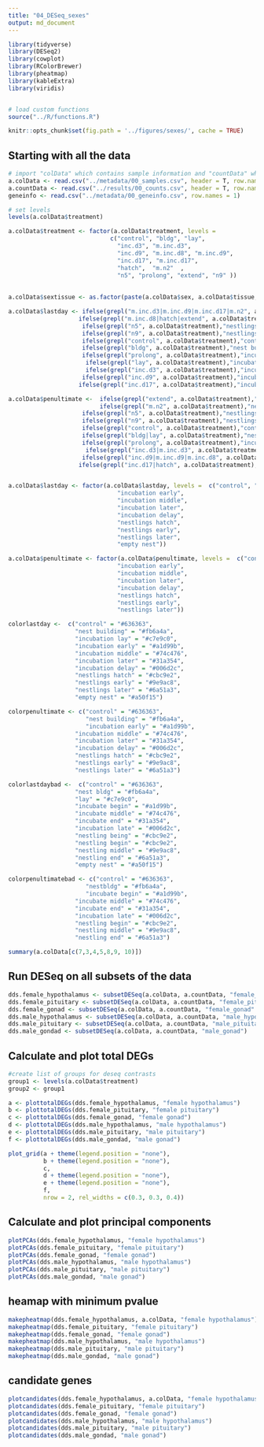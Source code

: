 ```yaml
---
title: "04_DESeq_sexes"
output: md_document
---
```


```r

library(tidyverse)
library(DESeq2)
library(cowplot)
library(RColorBrewer)
library(pheatmap)
library(kableExtra)
library(viridis)


# load custom functions  
source("../R/functions.R")   

knitr::opts_chunk$set(fig.path = '../figures/sexes/', cache = TRUE)
```

## Starting with all the data

```r
# import "colData" which contains sample information and "countData" which contains read counts
a.colData <- read.csv("../metadata/00_samples.csv", header = T, row.names = 1)
a.countData <- read.csv("../results/00_counts.csv", header = T, row.names = 1)
geneinfo <- read.csv("../metadata/00_geneinfo.csv", row.names = 1)

# set levels
levels(a.colData$treatment)

a.colData$treatment <- factor(a.colData$treatment, levels = 
                             c("control", "bldg", "lay",
                               "inc.d3", "m.inc.d3", 
                               "inc.d9", "m.inc.d8", "m.inc.d9",
                               "inc.d17", "m.inc.d17",
                               "hatch",  "m.n2"  ,
                               "n5", "prolong", "extend", "n9" ))
                               
                               
a.colData$sextissue <- as.factor(paste(a.colData$sex, a.colData$tissue, sep = "_"))

a.colData$lastday <- ifelse(grepl("m.inc.d3|m.inc.d9|m.inc.d17|m.n2", a.colData$treatment), "empty nest", 
                    ifelse(grepl("m.inc.d8|hatch|extend", a.colData$treatment),"nestlings hatch",      
                     ifelse(grepl("n5", a.colData$treatment),"nestlings early",
                     ifelse(grepl("n9", a.colData$treatment),"nestlings later",
                     ifelse(grepl("control", a.colData$treatment),"control",
                     ifelse(grepl("bldg", a.colData$treatment),"nest building",
                     ifelse(grepl("prolong", a.colData$treatment),"incubation delay",
                      ifelse(grepl("lay", a.colData$treatment),"incubation lay",
                      ifelse(grepl("inc.d3", a.colData$treatment),"incubation early",
                     ifelse(grepl("inc.d9", a.colData$treatment),"incubation middle",
                    ifelse(grepl("inc.d17", a.colData$treatment),"incubation later", NA)))))))))))

a.colData$penultimate <-  ifelse(grepl("extend", a.colData$treatment),"incubation delay",  
                          ifelse(grepl("m.n2", a.colData$treatment),"nestlings hatch",
                     ifelse(grepl("n5", a.colData$treatment),"nestlings early",
                     ifelse(grepl("n9", a.colData$treatment),"nestlings later",
                     ifelse(grepl("control", a.colData$treatment),"control",
                     ifelse(grepl("bldg|lay", a.colData$treatment),"nest building",
                     ifelse(grepl("prolong", a.colData$treatment),"incubation delay",
                      ifelse(grepl("inc.d3|m.inc.d3", a.colData$treatment),"incubation early",
                     ifelse(grepl("inc.d9|m.inc.d9|m.inc.d8", a.colData$treatment),"incubation middle",
                    ifelse(grepl("inc.d17|hatch", a.colData$treatment),"incubation later", NA))))))))))


a.colData$lastday <- factor(a.colData$lastday, levels =  c("control", "nest building", "incubation lay",
                               "incubation early",  
                               "incubation middle", 
                               "incubation later", 
                               "incubation delay",
                               "nestlings hatch",
                               "nestlings early", 
                               "nestlings later", 
                               "empty nest"))

a.colData$penultimate <- factor(a.colData$penultimate, levels =  c("control", "nest building",
                               "incubation early",  
                               "incubation middle", 
                               "incubation later", 
                               "incubation delay",
                               "nestlings hatch",
                               "nestlings early", 
                               "nestlings later"))

colorlastday <-  c("control" = "#636363", 
                   "nest building" = "#fb6a4a", 
                   "incubation lay" = "#c7e9c0",
                   "incubation early" = "#a1d99b",
                   "incubation middle" = "#74c476", 
                   "incubation later" = "#31a354",  
                   "incubation delay" = "#006d2c",
                   "nestlings hatch" = "#cbc9e2",   
                   "nestlings early" = "#9e9ac8", 
                   "nestlings later" = "#6a51a3",
                   "empty nest" = "#a50f15")

colorpenultimate <- c("control" = "#636363", 
                      "nest building" = "#fb6a4a", 
                      "incubation early" = "#a1d99b",
                   "incubation middle" = "#74c476", 
                   "incubation later" = "#31a354",  
                   "incubation delay" = "#006d2c",
                   "nestlings hatch" = "#cbc9e2",   
                   "nestlings early" = "#9e9ac8", 
                   "nestlings later" = "#6a51a3")

colorlastdaybad <-  c("control" = "#636363", 
                   "nest bldg" = "#fb6a4a", 
                   "lay" = "#c7e9c0",
                   "incubate begin" = "#a1d99b",
                   "incubate middle" = "#74c476", 
                   "incubate end" = "#31a354",  
                   "incubation late" = "#006d2c",
                   "nestling being" = "#cbc9e2",  
                   "nestling begin" = "#cbc9e2",   
                   "nestling middle" = "#9e9ac8", 
                   "nestling end" = "#6a51a3",
                   "empty nest" = "#a50f15")

colorpenultimatebad <- c("control" = "#636363", 
                      "nestbldg" = "#fb6a4a", 
                      "incubate begin" = "#a1d99b",
                   "incubate middle" = "#74c476", 
                   "incubate end" = "#31a354",  
                   "incubation late" = "#006d2c",
                   "nestling begin" = "#cbc9e2",   
                   "nestling middle" = "#9e9ac8", 
                   "nestling end" = "#6a51a3")

summary(a.colData[c(7,3,4,5,8,9, 10)])
```

## Run DESeq on all subsets of the data


```r
dds.female_hypothalamus <- subsetDESeq(a.colData, a.countData, "female_hypothalamus")
dds.female_pituitary <- subsetDESeq(a.colData, a.countData, "female_pituitary" )
dds.female_gonad <- subsetDESeq(a.colData, a.countData, "female_gonad" )
dds.male_hypothalamus <- subsetDESeq(a.colData, a.countData, "male_hypothalamus" )
dds.male_pituitary <- subsetDESeq(a.colData, a.countData, "male_pituitary"  )
dds.male_gondad <- subsetDESeq(a.colData, a.countData, "male_gonad")
```


## Calculate and plot total DEGs

```r

#create list of groups for deseq contrasts
group1 <- levels(a.colData$treatment)
group2 <- group1

a <- plottotalDEGs(dds.female_hypothalamus, "female hypothalamus")
b <- plottotalDEGs(dds.female_pituitary, "female pituitary")
c <- plottotalDEGs(dds.female_gonad, "female gonad")
d <- plottotalDEGs(dds.male_hypothalamus, "male hypothalamus")
e <- plottotalDEGs(dds.male_pituitary, "male pituitary")
f <- plottotalDEGs(dds.male_gondad, "male gonad")

plot_grid(a + theme(legend.position = "none"),
          b + theme(legend.position = "none"),
          c,
          d + theme(legend.position = "none"),
          e + theme(legend.position = "none"),
          f,
          nrow = 2, rel_widths = c(0.3, 0.3, 0.4)) 
```

## Calculate and plot principal components

```r
plotPCAs(dds.female_hypothalamus, "female hypothalamus")
plotPCAs(dds.female_pituitary, "female pituitary")      
plotPCAs(dds.female_gonad, "female gonad")
plotPCAs(dds.male_hypothalamus, "male hypothalamus")
plotPCAs(dds.male_pituitary, "male pituitary")
plotPCAs(dds.male_gondad, "male gonad")
```

## heamap with minimum pvalue

```r
makepheatmap(dds.female_hypothalamus, a.colData, "female hypothalamus")
makepheatmap(dds.female_pituitary, "female pituitary")
makepheatmap(dds.female_gonad, "female gonad")
makepheatmap(dds.male_hypothalamus, "male hypothalamus")
makepheatmap(dds.male_pituitary, "male pituitary")
makepheatmap(dds.male_gondad, "male gonad")        
```

## candidate genes

```r
plotcandidates(dds.female_hypothalamus, a.colData, "female hypothalamus")
plotcandidates(dds.female_pituitary, "female pituitary")
plotcandidates(dds.female_gonad, "female gonad")
plotcandidates(dds.male_hypothalamus, "male hypothalamus")
plotcandidates(dds.male_pituitary, "male pituitary")
plotcandidates(dds.male_gondad, "male gonad")
```

